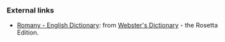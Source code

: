 === External links ===
*[http://www.websters-online-dictionary.org/definition/Romany-english/ Romany - English Dictionary]: from [http://www.websters-online-dictionary.org/ Webster's Dictionary] - the Rosetta Edition.